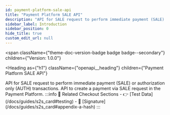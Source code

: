 ```yaml
---
id: payment-platform-sale-api
title: "Payment Platform SALE API"
description: "API for SALE request to perform immediate payment (SALE) or authorization only (AUTH) transactions."
sidebar_label: Introduction
sidebar_position: 0
hide_title: true
custom_edit_url: null
---
```



<span
  className={"theme-doc-version-badge badge badge--secondary"}
  children={"Version: 1.0.0"}
>
</span>

<Heading
  as={"h1"}
  className={"openapi__heading"}
  children={"Payment Platform SALE API"}
>
</Heading>
API for SALE request to perform immediate payment (SALE) or authorization only (AUTH) transactions.
API to create a payment via SALE request in the Payment Platform.
:::info 🔗 Related Checkout Sections
- 👉 [Test Data](/docs/guides/s2s_card#testing)
- 🔐 [Signature](/docs/guides/s2s_card#appendix-a-hash)
:::


      